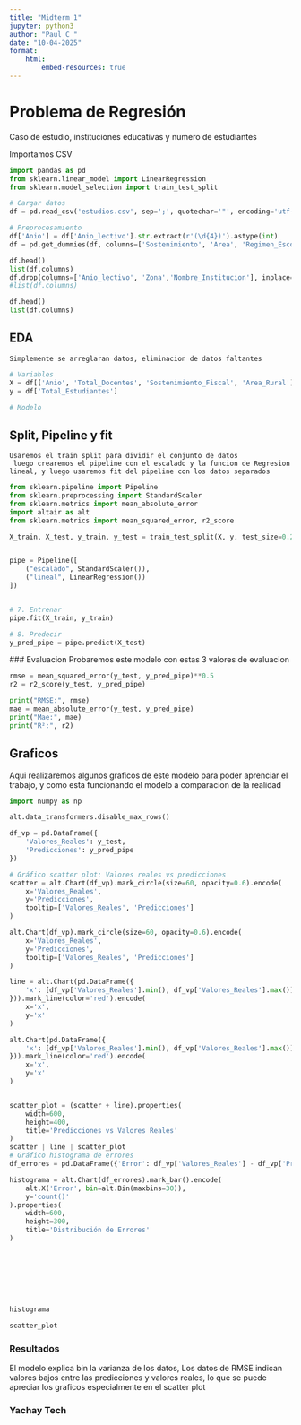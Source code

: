 ```yaml
---
title: "Midterm 1"
jupyter: python3
author: "Paul C "
date: "10-04-2025"
format: 
    html:
        embed-resources: true
---
```

# Problema de Regresión

Caso de estudio, instituciones educativas y numero de estudiantes

Importamos CSV
```python
import pandas as pd
from sklearn.linear_model import LinearRegression
from sklearn.model_selection import train_test_split

# Cargar datos
df = pd.read_csv('estudios.csv', sep=';', quotechar='"', encoding='utf-8', engine='python')

# Preprocesamiento
df['Anio'] = df['Anio_lectivo'].str.extract(r'(\d{4})').astype(int)
df = pd.get_dummies(df, columns=['Sostenimiento', 'Area', 'Regimen_Escolar'])


```

```python
df.head()
list(df.columns)
df.drop(columns=['Anio_lectivo', 'Zona','Nombre_Institucion'], inplace=True)
#list(df.columns)

```

```python
df.head()
list(df.columns)
```

## EDA
    Simplemente se arreglaran datos, eliminacion de datos faltantes
```python

# Variables
X = df[['Anio', 'Total_Docentes', 'Sostenimiento_Fiscal', 'Area_Rural']]  # por ejemplo
y = df['Total_Estudiantes']

# Modelo

```


## Split, Pipeline y fit

    Usaremos el train split para dividir el conjunto de datos 
     luego crearemos el pipeline con el escalado y la funcion de Regresion lineal, y luego usaremos fit del pipeline con los datos separados
```python
from sklearn.pipeline import Pipeline
from sklearn.preprocessing import StandardScaler
from sklearn.metrics import mean_absolute_error
import altair as alt
from sklearn.metrics import mean_squared_error, r2_score

X_train, X_test, y_train, y_test = train_test_split(X, y, test_size=0.2, random_state=42)


pipe = Pipeline([
    ("escalado", StandardScaler()),
    ("lineal", LinearRegression())
])


# 7. Entrenar
pipe.fit(X_train, y_train)

# 8. Predecir
y_pred_pipe = pipe.predict(X_test)
```

 ### Evaluacion
    Probaremos este modelo con estas 3 valores de evaluacion 

```python

rmse = mean_squared_error(y_test, y_pred_pipe)**0.5
r2 = r2_score(y_test, y_pred_pipe)

print("RMSE:", rmse)
mae = mean_absolute_error(y_test, y_pred_pipe)
print("Mae:", mae)
print("R²:", r2)

```

## Graficos

Aqui realizaremos algunos graficos de este modelo para poder aprenciar el trabajo, y como esta funcionando el modelo a comparacion de la realidad
```python
import numpy as np

alt.data_transformers.disable_max_rows()

df_vp = pd.DataFrame({
    'Valores_Reales': y_test,
    'Predicciones': y_pred_pipe
})

# Gráfico scatter plot: Valores reales vs predicciones
scatter = alt.Chart(df_vp).mark_circle(size=60, opacity=0.6).encode(
    x='Valores_Reales',
    y='Predicciones',
    tooltip=['Valores_Reales', 'Predicciones']
)

alt.Chart(df_vp).mark_circle(size=60, opacity=0.6).encode(
    x='Valores_Reales',
    y='Predicciones',
    tooltip=['Valores_Reales', 'Predicciones']
)

line = alt.Chart(pd.DataFrame({
    'x': [df_vp['Valores_Reales'].min(), df_vp['Valores_Reales'].max()]
})).mark_line(color='red').encode(
    x='x',
    y='x'
)

alt.Chart(pd.DataFrame({
    'x': [df_vp['Valores_Reales'].min(), df_vp['Valores_Reales'].max()]
})).mark_line(color='red').encode(
    x='x',
    y='x'
)


scatter_plot = (scatter + line).properties(
    width=600,
    height=400,
    title='Predicciones vs Valores Reales'
)
scatter | line | scatter_plot
# Gráfico histograma de errores
df_errores = pd.DataFrame({'Error': df_vp['Valores_Reales'] - df_vp['Predicciones']})

histograma = alt.Chart(df_errores).mark_bar().encode(
    alt.X('Error', bin=alt.Bin(maxbins=30)),
    y='count()'
).properties(
    width=600,
    height=300,
    title='Distribución de Errores'
)









```

```python
histograma
```

```python
scatter_plot
```


### Resultados

El modelo  explica bin la varianza de los datos, Los datos de RMSE indican valores bajos entre las predicciones y valores reales, lo que se puede apreciar los graficos especialmente en el scatter plot

### Yachay Tech